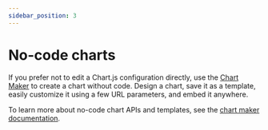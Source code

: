 ```yaml
---
sidebar_position: 3
---
```



# No-code charts

If you prefer not to edit a Chart.js configuration directly, use the [Chart Maker](/chart-maker/) to create a chart without code. Design a chart, save it as a template, easily customize it using a few URL parameters, and embed it anywhere.

To learn more about no-code chart APIs and templates, see the [chart maker documentation](TODO).

<ImageWithCaption src="/img/chart-maker/chart_template.png" caption="Use the no-code chart builder to generate a customized chart API." />
